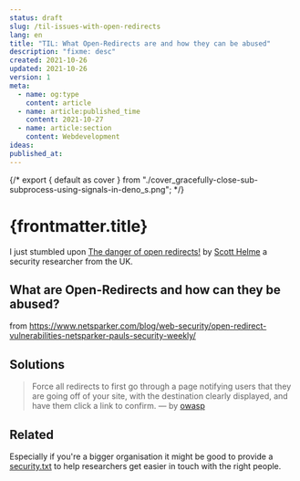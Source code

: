 ```yaml
---
status: draft
slug: /til-issues-with-open-redirects
lang: en
title: "TIL: What Open-Redirects are and how they can be abused"
description: "fixme: desc"
created: 2021-10-26
updated: 2021-10-26
version: 1
meta:
  - name: og:type
    content: article
  - name: article:published_time
    content: 2021-10-27
  - name: article:section
    content: Webdevelopment
ideas:
published_at:
---
```


{/* export { default as cover } from "./cover_gracefully-close-sub-subprocess-using-signals-in-deno_s.png"; */}

# {frontmatter.title}

I just stumbled upon [The danger of open redirects!](https://scotthelme.co.uk/the-danger-of-open-redirects/) by [Scott Helme](https://twitter.com/Scott_Helme) a security researcher from the UK.

## What are Open-Redirects and how can they be abused?

from https://www.netsparker.com/blog/web-security/open-redirect-vulnerabilities-netsparker-pauls-security-weekly/

## Solutions

> Force all redirects to first go through a page notifying users that they are going off of your site, with the destination clearly displayed, and have them click a link to confirm.
> — by [owasp](https://cheatsheetseries.owasp.org/cheatsheets/Unvalidated_Redirects_and_Forwards_Cheat_Sheet.html#preventing-unvalidated-redirects-and-forwards)

## Related

Especially if you're a bigger organisation it might be good to provide a [security.txt](https://scotthelme.co.uk/say-hello-to-security-txt/) to help researchers get easier in touch with the right people.
